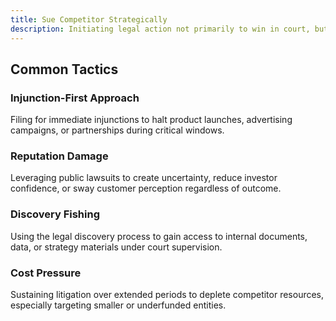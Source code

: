 ```yaml
---
title: Sue Competitor Strategically
description: Initiating legal action not primarily to win in court, but to burden competitors with legal costs, delay their operations, extract concessions, or damage their reputation.
---
```


## Common Tactics

### Injunction-First Approach  
Filing for immediate injunctions to halt product launches, advertising campaigns, or partnerships during critical windows.

### Reputation Damage  
Leveraging public lawsuits to create uncertainty, reduce investor confidence, or sway customer perception regardless of outcome.

### Discovery Fishing  
Using the legal discovery process to gain access to internal documents, data, or strategy materials under court supervision.

### Cost Pressure  
Sustaining litigation over extended periods to deplete competitor resources, especially targeting smaller or underfunded entities.
